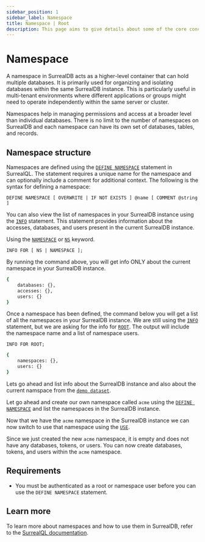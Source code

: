 ```yaml
---
sidebar_position: 1
sidebar_label: Namespace
title: Namespace | Root
description: This page aims to give details about some of the core concepts of SurrealDB, including the intended usecases, design choices, and overarching features.
---
```




# Namespace

A namespace in SurrealDB acts as a higher-level container that can hold multiple databases. It is primarily used for organizing and isolating databases within the same SurrealDB instance. This is particularly useful in multi-tenant environments where different applications or groups might need to operate independently within the same server or cluster.

Namespaces help in managing permissions and access at a broader level than individual databases.
There is no limit to the number of namespaces on SurrealDB and each namespace can have its own set of databases, tables, and records.

## Namespace structure

Namespaces are defined using the [`DEFINE NAMESPACE`](/docs/surrealql/statements/define/namespace) statement in SurrealQL. The statement requires a unique name for the namespace and can optionally include a comment for additional context. The following is the syntax for defining a namespace:

```surql title="SurrealQL Syntax"
DEFINE NAMESPACE [ OVERWRITE | IF NOT EXISTS ] @name [ COMMENT @string ]
```

You can also view the list of namespaces in your SurrealDB instance using the [`INFO`](/docs/surrealql/statements/info) statement. This statement provides information about the accesses, databases, and users present in the current SurrealDB instance.

Using the [`NAMESPACE`](/docs/surrealdb/surrealql/statements/info) or [`NS`](/docs/surrealdb/surrealql/statements/info) keyword.

```surql title="SurrealQL Syntax"
INFO FOR [ NS | NAMESPACE ];
```


By running the command above, you will get info ONLY about the current namespace in your SurrealDB instance.
```bash
{
	databases: {},
	accesses: {},
	users: {}
}
```

Once a namespace has been defined, the command below you will get a list of all the namespaces in your SurrealDB instance. We are still using the [`INFO`](/docs/surrealdb/surrealql/statements/info) statement, but we are asking for the info for [`ROOT`](/docs/surrealdb/surrealql/statements/info). The output will include the namespace name and a list of namespace users.


```surql title="SurrealQL Syntax"
INFO FOR ROOT;
```

```bash
{
	namespaces: {},
	users: {}
}
```





Lets go ahead and list info about the SurrealDB instance and also about the current namspace from the [`demo dataset`](/docs/surrealdb/surrealql/demo).



<SurrealistMini url='https://dev.surrealist.app/mini?query=INFO%20FOR%20ROOT%3B%0A%0AINFO%20FOR%20NAMESPACE%3B%0A--%20or%0A--%20INFO%20FOR%20NS%3B%0A%0A%0A%0A%0A%0A&dataset=surreal-deal-store&orientation=horizontal'/>


Let go ahead and create our own namespace called `acme` using the [`DEFINE NAMESPACE`](/docs/surrealdb/surrealql/statements/define/namespace) and list the namespaces in the SurrealDB instance.


<SurrealistMini url='https://dev.surrealist.app/mini?query=--%20Creating%20Namespace%0ADEFINE%20NAMESPACE%20acme%3B%0A%0A--%20Listing%20the%20Root%0AINFO%20FOR%20ROOT%3B%0A%0A%0A%0A%0A%0A&dataset=surreal-deal-store&orientation=horizontal'/>


Now that we have the `acme` namespace in the SurrealDB instance we can now switch to use that namespace using the [`USE`](/docs/surrealdb/surrealql/statements/use).


<SurrealistMini url='https://dev.surrealist.app/mini?query=--%20Creating%20Namespace%0ADEFINE%20NAMESPACE%20acme%3B%0A%0A--%20Use%20the%20Namespace%0AUSE%20NAMESPACE%20acme%3B%0A%0A--%20Listing%20the%20Namespace%0AINFO%20FOR%20NAMESPACE%3B%0A%0A%0A%0A%0A%0A&dataset=surreal-deal-store&orientation=horizontal'/>


Since we just created the new `acme` namespace, it is empty and does not have any databases, tokens, or users. You can now create databases, tokens, and users within the `acme` namespace.

## Requirements

- You must be authenticated as a root or namespace user before you can use the `DEFINE NAMESPACE` statement.

## Learn more 

To learn more about namespaces and how to use them in SurrealDB, refer to the [SurrealQL documentation](/docs/surrealql/statements/define/namespace). 
